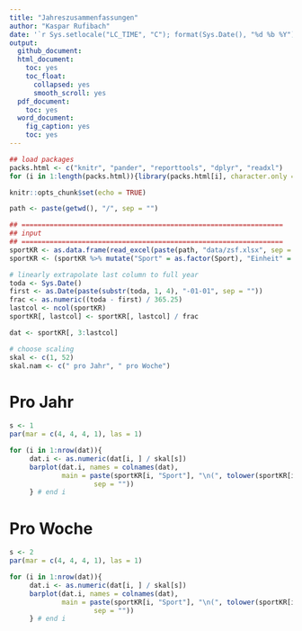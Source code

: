 ```yaml
---
title: "Jahreszusammenfassungen"
author: "Kaspar Rufibach"
date: '`r Sys.setlocale("LC_TIME", "C"); format(Sys.Date(), "%d %b %Y")`'
output:
  github_document: 
  html_document:
    toc: yes
    toc_float:
      collapsed: yes
      smooth_scroll: yes
  pdf_document:
    toc: yes
  word_document:
    fig_caption: yes
    toc: yes
---
```


```r
## load packages
packs.html <- c("knitr", "pander", "reporttools", "dplyr", "readxl")
for (i in 1:length(packs.html)){library(packs.html[i], character.only = TRUE)}

knitr::opts_chunk$set(echo = TRUE)

path <- paste(getwd(), "/", sep = "")

## =================================================================
## input 
## =================================================================
sportKR <- as.data.frame(read_excel(paste(path, "data/zsf.xlsx", sep = ""), col_types = NULL))
sportKR <- (sportKR %>% mutate("Sport" = as.factor(Sport), "Einheit" = as.factor(Einheit)))

# linearly extrapolate last column to full year
toda <- Sys.Date()
first <- as.Date(paste(substr(toda, 1, 4), "-01-01", sep = ""))
frac <- as.numeric((toda - first) / 365.25)
lastcol <- ncol(sportKR)
sportKR[, lastcol] <- sportKR[, lastcol] / frac

dat <- sportKR[, 3:lastcol]

# choose scaling
skal <- c(1, 52)
skal.nam <- c(" pro Jahr", " pro Woche")
```


# Pro Jahr

```r
s <- 1
par(mar = c(4, 4, 4, 1), las = 1)

for (i in 1:nrow(dat)){
     dat.i <- as.numeric(dat[i, ] / skal[s])
     barplot(dat.i, names = colnames(dat), 
             main = paste(sportKR[i, "Sport"], "\n(", tolower(sportKR[i, "Einheit"]), skal.nam[s], ")", 
                     sep = ""))     
     } # end i
```

# Pro Woche

```r
s <- 2
par(mar = c(4, 4, 4, 1), las = 1)

for (i in 1:nrow(dat)){
     dat.i <- as.numeric(dat[i, ] / skal[s])
     barplot(dat.i, names = colnames(dat), 
             main = paste(sportKR[i, "Sport"], "\n(", tolower(sportKR[i, "Einheit"]), skal.nam[s], ")", 
                     sep = ""))     
     } # end i
```
